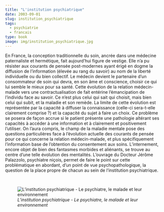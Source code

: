 ```yaml
---
title: "L'institution psychiatrique"
date: 2003-09-01
slug: institution_psychiatrique
tags:
  - psychiatrie
  - francais
type: book
image: img/institution_psychiatrique.jpg
---
```


En France, la conception traditionnelle du soin, ancrée dans une médecine paternaliste et hermétique, fait aujourd’hui figure de vestige.
Elle n’a pu résister aux courants de pensée post-modernes ayant érigé en dogme la diffusion de l’information (élevée au rang du savoir) au nom de la liberté individuelle ou du bien collectif.
Le médecin devient le partenaire d’un consommateur de soin qui devra, en son âme et conscience, choisir ce qui lui semble le mieux pour sa santé.
Cette évolution de la relation médecin-malade vers une contractualisation de fait entérine l’émancipation de l’individu face au savoir.
Ce n’est plus celui qui sait qui choisit, mais bien celui qui subit, et la maladie et son remède.
La limite de cette évolution est représentée par la capacité à diffuser la connaissance (celle-ci sera-t-elle clairement comprise ?) et la capacité du sujet à faire un choix.
Ce problème se posera de façon accrue si le patient présente une pathologie altérant ses capacités à accéder à une information et à clairement et positivement l’utiliser.
On l’aura compris, le champ de la maladie mentale pose des questions particulières face à l’évolution actuelle des courants de pensée pour ce qui concerne la relation médecin-malade, et plus spécifiquement l’information base de l’obtention du consentement aux soins.
L’internement, encore objet de bien des fantasmes morbides et aliénants, se trouve au centre d’une telle évolution des mentalités.
L’ouvrage du Docteur Jérôme Palazzolo, psychiatre niçois, permet de faire le point sur cette problématique en abordant, d’un point de vue psychopathologique, la question de la place propre de chacun au sein de l’institution psychiatrique. 

<br>

![_L'institution psychiatrique - Le psychiatre, le malade et leur environnement_](img/institution_psychiatrique.jpg)

